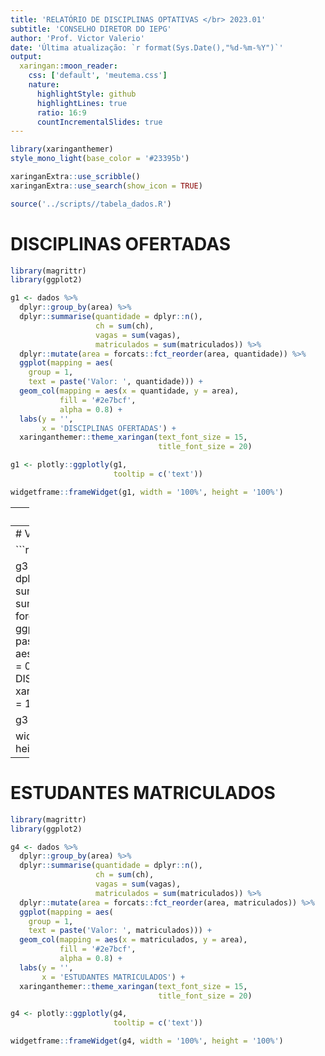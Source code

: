 ```yaml
---
title: 'RELATÓRIO DE DISCIPLINAS OPTATIVAS </br> 2023.01'
subtitle: 'CONSELHO DIRETOR DO IEPG'
author: 'Prof. Victor Valerio'
date: 'Última atualização: `r format(Sys.Date(),"%d-%m-%Y")`'
output:
  xaringan::moon_reader:
    css: ['default', 'meutema.css']
    nature:
      highlightStyle: github
      highlightLines: true
      ratio: 16:9
      countIncrementalSlides: true
---
```

```r
library(xaringanthemer)
style_mono_light(base_color = '#23395b')
```

```r
xaringanExtra::use_scribble()
xaringanExtra::use_search(show_icon = TRUE)
```

```r
source('../scripts//tabela_dados.R')
```

# DISCIPLINAS OFERTADAS

```r

library(magrittr)
library(ggplot2)

g1 <- dados %>% 
  dplyr::group_by(area) %>% 
  dplyr::summarise(quantidade = dplyr::n(),
                   ch = sum(ch),
                   vagas = sum(vagas),
                   matriculados = sum(matriculados)) %>% 
  dplyr::mutate(area = forcats::fct_reorder(area, quantidade)) %>% 
  ggplot(mapping = aes(
    group = 1,
    text = paste('Valor: ', quantidade))) + 
  geom_col(mapping = aes(x = quantidade, y = area),
           fill = '#2e7bcf',
           alpha = 0.8) + 
  labs(y = '',
       x = 'DISCIPLINAS OFERTADAS') +
  xaringanthemer::theme_xaringan(text_font_size = 15,
                                 title_font_size = 20)

g1 <- plotly::ggplotly(g1,
                       tooltip = c('text'))

widgetframe::frameWidget(g1, width = '100%', height = '100%')

```

---
# CARGA HORÁRIA

```r

library(magrittr)
library(ggplot2)

g2 <- dados %>% 
  dplyr::group_by(area) %>% 
  dplyr::summarise(quantidade = dplyr::n(),
                   ch = sum(ch),
                   vagas = sum(vagas),
                   matriculados = sum(matriculados)) %>% 
  dplyr::mutate(area = forcats::fct_reorder(area, ch)) %>% 
  ggplot(mapping = aes(
    group = 1,
    text = paste('Valor: ', ch))) + 
  geom_col(mapping = aes(x = ch, y = area),
           fill = '#2e7bcf',
           alpha = 0.8) + 
  labs(y = '',
       x = 'CARGA HORÁRIA') +
  xaringanthemer::theme_xaringan(text_font_size = 15,
                                 title_font_size = 20)

g2 <- plotly::ggplotly(g2,
                       tooltip = c('text'))

widgetframe::frameWidget(g2, width = '100%', height = '100%')
```

---
# VAGAS DISPONIBILIZADAS

```r

library(magrittr)
library(ggplot2)

g3 <- dados %>% 
  dplyr::group_by(area) %>% 
  dplyr::summarise(quantidade = dplyr::n(),
                   ch = sum(ch),
                   vagas = sum(vagas),
                   matriculados = sum(matriculados)) %>% 
  dplyr::mutate(area = forcats::fct_reorder(area, vagas)) %>% 
  ggplot(mapping = aes(
    group = 1,
    text = paste('Valor: ', vagas))) + 
  geom_col(mapping = aes(x = vagas, y = area),
           fill = '#2e7bcf',
           alpha = 0.8) + 
  labs(y = '',
       x = 'VAGAS DISPONIBILIZADAS') +
  xaringanthemer::theme_xaringan(text_font_size = 15,
                                 title_font_size = 20)

g3 <- plotly::ggplotly(g3,
                       tooltip = c('text'))

widgetframe::frameWidget(g3, width = '100%', height = '100%')
```

---

# ESTUDANTES MATRICULADOS

```r

library(magrittr)
library(ggplot2)

g4 <- dados %>% 
  dplyr::group_by(area) %>% 
  dplyr::summarise(quantidade = dplyr::n(),
                   ch = sum(ch),
                   vagas = sum(vagas),
                   matriculados = sum(matriculados)) %>% 
  dplyr::mutate(area = forcats::fct_reorder(area, matriculados)) %>% 
  ggplot(mapping = aes(
    group = 1,
    text = paste('Valor: ', matriculados))) + 
  geom_col(mapping = aes(x = matriculados, y = area),
           fill = '#2e7bcf',
           alpha = 0.8) + 
  labs(y = '',
       x = 'ESTUDANTES MATRICULADOS') +
  xaringanthemer::theme_xaringan(text_font_size = 15,
                                 title_font_size = 20)

g4 <- plotly::ggplotly(g4,
                       tooltip = c('text'))

widgetframe::frameWidget(g4, width = '100%', height = '100%')
```










